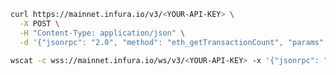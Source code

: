 
<Tabs>
  <TabItem value="curl">

```bash
curl https://mainnet.infura.io/v3/<YOUR-API-KEY> \
  -X POST \
  -H "Content-Type: application/json" \
  -d '{"jsonrpc": "2.0", "method": "eth_getTransactionCount", "params": ["0xc94770007dda54cF92009BFF0dE90c06F603a09f", "0x5bad55"], "id": 1}'
```

  </TabItem>
  <TabItem value="WSS">

```bash
wscat -c wss://mainnet.infura.io/ws/v3/<YOUR-API-KEY> -x '{"jsonrpc": "2.0", "method": "eth_getTransactionCount", "params": ["0xc94770007dda54cF92009BFF0dE90c06F603a09f", "0x5bad55"], "id": 1}'
```

  </TabItem>
</Tabs>

